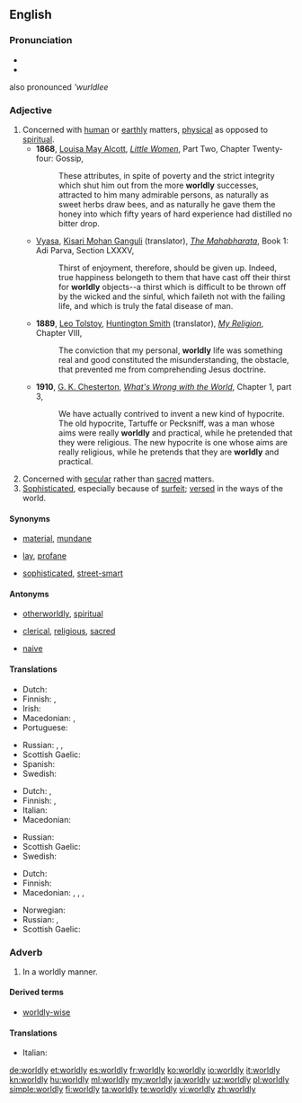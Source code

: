 ==English==

===Pronunciation===
* {{IPA|/ˈwɜː(r)ldli/}}
* {{audio|En-us-worldly.ogg|Audio (US)|lang=en}}
also pronounced '''wurldlee''

===Adjective===
{{en-adj|er|more}}

# Concerned with [[human]] or [[earthly]] matters, [[physical]] as opposed to [[spiritual]].
#* '''1868''', [[w:Louisa May Alcott|Louisa May Alcott]], ''[[s:Little Women/Chapter 24|Little Women]]'', Part Two, Chapter Twenty-four: Gossip,
#*: These attributes, in spite of poverty and the strict integrity which shut him out from the more '''worldly''' successes, attracted to him many admirable persons, as naturally as sweet herbs draw bees, and as naturally he gave them the honey into which fifty years of hard experience had distilled no bitter drop.
#* {{circa|1883-1896}} [[w:Vyasa|Vyasa]], [[w:Kisari Mohan Ganguli|Kisari Mohan Ganguli]] (translator), ''[[s:The Mahabharata/Book 1: Adi Parva/Section LXXXV|The Mahabharata]]'', Book 1: Adi Parva, Section LXXXV,
#*: Thirst of enjoyment, therefore, should be given up. Indeed, true happiness belongeth to them that have cast off their thirst for '''worldly''' objects--a thirst which is difficult to be thrown off by the wicked and the sinful, which faileth not with the failing life, and which is truly the fatal disease of man.
#* '''1889''', [[w:Leo Tolstoy|Leo Tolstoy]], [[w:Huntington Smith|Huntington Smith]] (translator), ''[[s:My Religion/Chapter VIII|My Religion]]'', Chapter VIII,
#*: The conviction that my personal, '''worldly''' life was something real and good constituted the misunderstanding, the obstacle, that prevented me from comprehending Jesus doctrine.
#* '''1910''', [[w:G. K. Chesterton|G. K. Chesterton]], ''[[s:What's Wrong with the World/Chapter1.3|What's Wrong with the World]]'', Chapter 1, part 3,
#*: We have actually contrived to invent a new kind of hypocrite. The old hypocrite, Tartuffe or Pecksniff, was a man whose aims were really '''worldly''' and practical, while he pretended that they were religious. The new hypocrite is one whose aims are really religious, while he pretends that they are '''worldly''' and practical.
# Concerned with [[secular]] rather than [[sacred]] matters.
# [[sophisticated|Sophisticated]], especially because of [[surfeit]]; [[versed]] in the ways of the world.

====Synonyms====
* {{sense|concerned with the human, earthly or physical rather than spiritual}} [[material]], [[mundane]]
* {{sense|concerned with the secular rather than sacred}} [[lay]], [[profane]]
* {{sense|versed in the ways of the world}} [[sophisticated]], [[street-smart]]

====Antonyms====

* {{sense|concerned with the human, earthly or physical rather than spiritual}} [[otherworldly]], [[spiritual]]
* {{sense|concerned with the secular rather than sacred}} [[clerical]], [[religious]], [[sacred]]
* {{sense|versed in the ways of the world}} [[naive]]

====Translations====
{{trans-top|concerned with the human, earthly or physical rather than spiritual}}
* Dutch: {{t+|nl|materieel}}
* Finnish: {{t+|fi|maallinen}}, {{t+|fi|mainen}}
* Irish: {{t|ga|domhanda}}
* Macedonian: {{t|mk|световен|m|tr=svétoven}}, {{t|mk|овоземски|m|tr=ovozémski}}
* Portuguese: {{t+|pt|mundano}}
{{trans-mid}}
* Russian: {{t+|ru|мирской|tr=mirskój}}, {{t+|ru|земной|tr=zemnój}}, {{t+|ru|суетный|tr=sújetnyj}}
* Scottish Gaelic: {{t|gd|saoghalta}}
* Spanish: {{t+|es|mundano}}
* Swedish: {{t+|sv|världslig}}
{{trans-bottom}}

{{trans-top|concerned with the secular rather than sacred}}
* Dutch: {{t+|nl|wereldlijk}}, {{t+|nl|seculier}}
* Finnish: {{t+|fi|maallinen}}, {{t+|fi|sekulaarinen}}
* Italian: {{t+|it|mondano}}
* Macedonian: {{t|mk|световен|m|tr=svétoven}}
{{trans-mid}}
* Russian: {{t+|ru|светский|tr=svétskij}}
* Scottish Gaelic: {{t|gd|saoghalta}}
* Swedish: {{t+|sv|världslig}}
{{trans-bottom}}

{{trans-top|versed in the ways of the world}}
* Dutch: {{t|nl|wereldwijs}}
* Finnish: {{t+|fi|maallinen}}
* Macedonian: {{t|mk|светски|m|tr=svétski}}, {{t|mk|искусен|m|tr=ískusen}}, {{t|mk|ербап|tr=érbap}}, {{t|mk|способен|m|tr=spósoben}}
{{trans-mid}}
* Norwegian: {{t|no|verdensvant}}
* Russian: {{t+|ru|опытный|tr=ópytnyj}}, {{t+|ru|бывалый|tr=byvályj}}
* Scottish Gaelic: {{t|gd|saoghalta}}
{{trans-bottom}}

===Adverb===
{{en-adv}}

# In a worldly manner.

====Derived terms====
* [[worldly-wise]]

====Translations====
{{trans-top}}
* Italian: {{t+|it|mondanamente}}
{{trans-mid}}
{{trans-bottom}}

[[de:worldly]]
[[et:worldly]]
[[es:worldly]]
[[fr:worldly]]
[[ko:worldly]]
[[io:worldly]]
[[it:worldly]]
[[kn:worldly]]
[[hu:worldly]]
[[ml:worldly]]
[[my:worldly]]
[[ja:worldly]]
[[uz:worldly]]
[[pl:worldly]]
[[simple:worldly]]
[[fi:worldly]]
[[ta:worldly]]
[[te:worldly]]
[[vi:worldly]]
[[zh:worldly]]